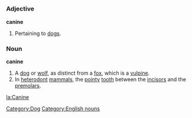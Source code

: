 =={{en}}==
===Adjective===
'''canine'''
#Pertaining to [[dog]]s.

===Noun===
'''canine'''
#A [[dog]] or [[wolf]], as distinct from a [[fox]], which is a [[vulpine]].
#In [[heterodont]] [[mammal]]s, the [[pointy]] [[tooth]] between the [[incisor]]s and the [[premolar]]s.

[[la:Canine]]
[[Category:Dog]] [[Category:English nouns]]